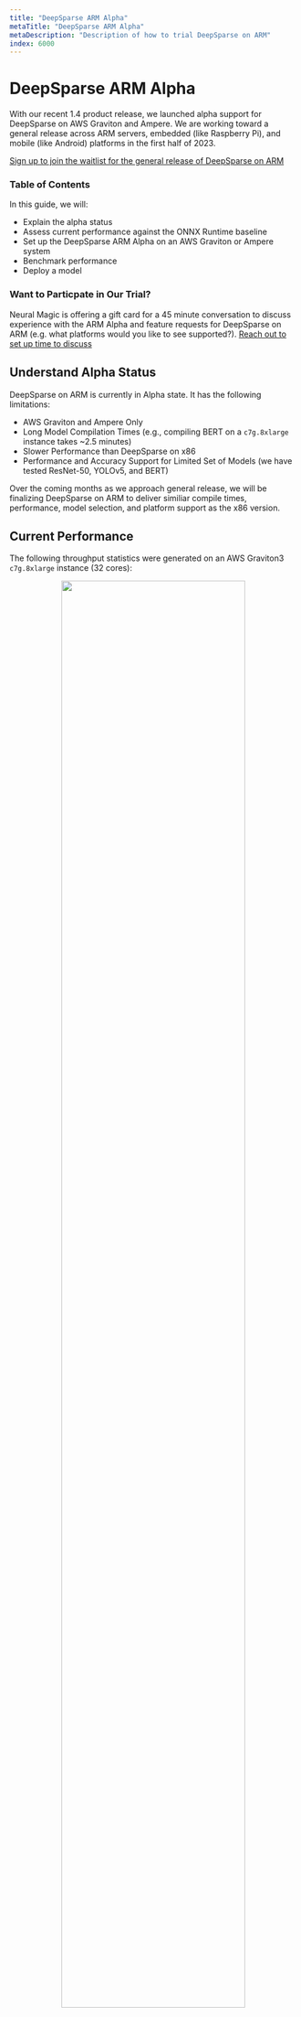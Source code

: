 ```yaml
---
title: "DeepSparse ARM Alpha"
metaTitle: "DeepSparse ARM Alpha"
metaDescription: "Description of how to trial DeepSparse on ARM"
index: 6000
---
```


# DeepSparse ARM Alpha

With our recent 1.4 product release, we launched alpha support for DeepSparse on AWS Graviton and Ampere. We are working toward a general release across ARM servers, embedded (like Raspberry Pi), and mobile (like Android) platforms in the first half of 2023.

[Sign up to join the waitlist for the general release of DeepSparse on ARM](https://neuralmagic.com/deepsparse-arm-waitlist)

### Table of Contents

In this guide, we will:
- Explain the alpha status
- Assess current performance against the ONNX Runtime baseline
- Set up the DeepSparse ARM Alpha on an AWS Graviton or Ampere system
- Benchmark performance
- Deploy a model

### Want to Particpate in Our Trial?

Neural Magic is offering a gift card for a 45 minute conversation to discuss experience with the ARM Alpha and feature requests for DeepSparse on ARM (e.g. what platforms would you like to see supported?). [Reach out to set up time to discuss](https://neuralmagic.com/contact/)

## Understand Alpha Status

DeepSparse on ARM is currently in Alpha state. It has the following limitations:
- AWS Graviton and Ampere Only
- Long Model Compilation Times (e.g., compiling BERT on a `c7g.8xlarge` instance takes ~2.5 minutes)
- Slower Performance than DeepSparse on x86
- Performance and Accuracy Support for Limited Set of Models (we have tested ResNet-50, YOLOv5, and BERT)

Over the coming months as we approach general release, we will be finalizing DeepSparse on ARM to deliver similiar compile times, performance, model selection, and platform support as the x86 version.

## Current Performance

The following throughput statistics were generated on an AWS Graviton3 `c7g.8xlarge` instance (32 cores):

<p align="center">
    <img width="80%" src="https://raw.githubusercontent.com/neuralmagic/docs/arm-alpha-new/src/images/arm-benchmarks.png"/>
</p>

## Get Set Up

### System Requirements

The general release of DeepSparse for ARM will offer support for ARMv8+ devices, including server
systems like Ampere, edge devices like Rasbperry Pi, and mobile devices like Android. 

However, the ARM Alpha only runs on the following AWS Graviton and Ampere systems, including:
- AWS Graviton3, such as `c7g`, `c7gn`
- AWS Graviton2, such as `c6g`, `c6gd`, `c6gn`
- GCP Ampere Instances, such as `t2a`
- Ampere, such as `Altra` and `Altra Max`

### Model Requirements

The general release of DeepSparse on ARM will offer support for the same set of models as DeepSparse on x86. At current, we have tested accuracy and performance on a limited subset of models, including BERT, ResNet-50, and YOLOv5.

### Install via `pip`

The ARM Alpha is available in the DeepSpase-nightly, available for download via PyPI. We recommend using a virtual enviornment with Python.

Simply run the following on your Graviton instance or Ampere system:
```bash
pip install deepsparse-nightly[server]
```

Note: if you are running on Ubuntu on AWS Graviton3, your install may fail with `ERROR: Failed building wheel for psutil`. Run the following to install the necessary packages needed to build the wheel for `psutil`:
```
sudo apt-get install gcc python3-dev
```

## Benchmark Performance

Let's benchmark DeepSparse's throughtput on BERT on an AWS `c7g.8xlarge` instance using the `deepsparse.benchmark` utility.

#### ONNX Runtime Baseline

Make sure you have ONNX Runtime installed (`pip install onnxruntime`).

ORT achieves 15 items/second running the standard BERT model at batch 64 with sequence length 384.
```bash
deepsparse.benchmark zoo:nlp/question_answering/obert-base/pytorch/huggingface/squad/base-none -b64 -s sync -nstreams 1 -e onnxruntime

>> Original Model Path: zoo:nlp/question_answering/obert-base/pytorch/huggingface/squad/base-none
>> Batch Size: 64
>> Scenario: sync
>> Throughput (items/sec): 14.9156
```

#### DeepSparse Dense Performance

With dense, unoptimized models, DeepSparse achieves a competitive performance with ONNX Runtime, reaching 16.5 items/second.

```bash
deepsparse.benchmark zoo:nlp/question_answering/obert-base/pytorch/huggingface/squad/base-none -b64 -s sync -nstreams 1

>> Original Model Path: zoo:nlp/question_answering/obert-base/pytorch/huggingface/squad/base-none
>> Batch Size: 64
>> Scenario: sync
>> Throughput (items/sec): 16.5698
```

#### DeepSparse Sparse Performance

With sparsity applied to the model, DeepSparse achieves significant performance speedups over ONNX Runtime. With a 90% pruned version of BERT, DeepSparse achieves 50 items/second - **this is a 3.5x performance gain over the ORT baseline**!

```bash
deepsparse.benchmark zoo:nlp/question_answering/obert-base/pytorch/huggingface/squad/pruned90-none -b64 -s sync -nstreams 1

>> Original Model Path: zoo:nlp/question_answering/obert-base/pytorch/huggingface/squad/pruned90-none
>> Batch Size: 64
>> Scenario: sync
>> Throughput (items/sec): 50.5135
```

#### DeepSparse Sparse-Quantized Performance

With sparsity and quantization applied to the model, DeepSparse achieves an additional performance speedup. With a 80% 4-block pruned-quantized version of BERT, DeepSparse achieves 71 items/second - **this is a 4.3x performance gain over the ORT baseline**!

```bash
deepsparse.benchmark zoo:nlp/question_answering/obert-base/pytorch/huggingface/squad/pruned80_quant-none-vnni -b64 -s sync

>> Original Model Path: zoo:nlp/question_answering/obert-base/pytorch/huggingface/squad/pruned80_quant-none-vnni
>> Batch Size: 64
>> Scenario: sync
>> Throughput (items/sec): 71.3083
```

*Note that DeepSparse on ARM currently only sees a performance gain over the FP32 baseline from quantizations with 4-block pruned models, where weights are pruned in groups of 4. In the general release of ARM, we will support performance speedups from quantization applied to unstructured sparse models*

[In SparseZoo](https://sparsezoo.neuralmagic.com/), you can tell if a model has been pruned in a 4-block structure if the stub ends in `-vnni`. For instance, the first model is 80% 4-block pruned with quantization and the second model is 90% pruned in an unstructured manner with quantization:
```
zoo:nlp/question_answering/obert-base/pytorch/huggingface/squad/pruned80_quant-none-vnni
zoo:nlp/question_answering/obert-base/pytorch/huggingface/squad/pruned90-none
```

## Deploy a Model

Just like DeepSparse on x86, DeepSparse on ARM provides both a Python Pipeline API and an out-of-the-box model server. Both options provide similar specifications for configurations and support a variety of models.

Here's an example Pipeline for the sentiment analysis task:
```python
from deepsparse import Pipeline

zoo_stub = "zoo:nlp/sentiment_analysis/bert-base/pytorch/huggingface/sst2/pruned90-none"
sa_pipeline = Pipeline.create(task="sentiment-analysis", model_path=zoo_stub)
inference = sa_pipeline("Snorlax loves my Tesla!")
print(inference)

> labels=['LABEL_1'] scores=[0.997743546962738]  # positive sentiment
```

Here's an example spinning up a REST endpoint for the question answering task:
```bash
deepsparse.server \
    --task question-answering \
    --model_path "zoo:nlp/question_answering/obert-base/pytorch/huggingface/squad/pruned80_quant-none-vnni"
```

Making a request:
```python
import requests
url = "http://localhost:5543/predict" # Server's port default to 5543
obj = {
    "question": "Who is Mark?",
    "context": "Mark is batman."
}
response = requests.post(url, json=obj)
print(response.text)

> '{"score":0.9534820914268494,"start":8,"end":14,"answer":"batman"}'
```

## Next Steps

[Reach out to us to set up time to discuss your experience and feature / platform request](https://neuralmagic.com/contact/).

[Sign up for early access to the general release of DeepSparse on ARM](https://neuralmagic.com/deepsparse-arm-waitlist).
